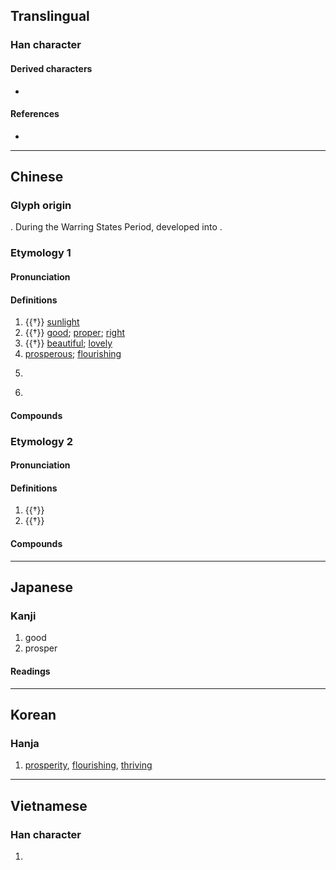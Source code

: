 {{character info}}
==Translingual==
{{stroke order|strokes=8}}

===Han character===
{{Han char|rn=72|rad=日|as=04|sn=8|four=60600|canj=AA|ids=⿱日曰}}

====Derived characters====
* {{l|mul|[[倡]], [[唱]], [[猖]], [[淐]], [[娼]], [[琩]], [[椙]], [[晿]], [[焻]], [[錩]], [[閶]]}}

====References====
* {{Han ref|kx=0491.100|dkj=13803|dj=0852.160|hdz=21490.030|uh=660C|ud=26124|bh=A9F7|bd=43511}}

----

==Chinese==
{{zh-forms}}

===Glyph origin===
{{Han etym}}
{{Han compound|日|口|ls=ic|c1=s|c2=s|t1=sun|t2=mouth}}. During the Warring States Period, {{zh-m|*口}} developed into {{zh-m|*曰}}.

===Etymology 1===

====Pronunciation====
{{zh-pron
|m=chāng
|m-s=cang1
|c=coeng1
|c-t=
|g=
|h=pfs=chhông
|j=
|mb=
|md=chiŏng
|mn=xm,qz,tw:chhiong/zz:chhiang/xm,qz,tw:chhiuⁿ/zz:chhioⁿ
|mn_note=chhiong/chhiang - literary; chhiuⁿ/chhioⁿ - vernacular
|mn-t=ciang1
|w=1tshaan
|x=
|mc=y
|oc=y
|ma=
|cat=n,a,pn
}}

====Definitions====
{{zh-hanzi}}

# {{†}} [[sunlight]]
# {{†}} [[good]]; [[proper]]; [[right]]
# {{†}} [[beautiful]]; [[lovely]]
# [[prosperous]]; [[flourishing]]
# {{zh-div|州}} {{lb|zh|historical}} {{w|Chāng Prefecture|Chang Prefecture}}
# {{surname|zh}}

====Compounds====
{{zh-der|南昌|寖明寖昌|太昌|國運昌隆|不昌|光昌|五世其昌|昌平|昌化石|昌盛|東昌紙|昌言|武昌剩竹|文昌魚|昌容|樂昌破鏡|昌盍|泰昌|昌大|昌辭|昌意|武昌起義|昌黎|昌明|昌隆|昌光|文昌星|蕃昌|繁榮昌盛|隆昌|阿昌族|平昌|永昌|金昌|武昌|晉昌|宜昌|孝昌|昌達|大昌|昌江|屯昌|東昌|許昌|文昌|順我者昌，逆我者亡|繁昌|西昌}}

===Etymology 2===

====Pronunciation====
{{zh-pron
|m=chàng
|cat=v
}}

====Definitions====
{{zh-hanzi}}

# {{†}} {{zh-alt-form|倡|to [[initiate]]; to [[propose]]}}
# {{†}} {{zh-alt-form|唱|to [[chant]]; to [[recite]]}}

====Compounds====
{{zh-der|昌導:chàngdǎo|昌誦:chàngsòng|昌言:chàngyán}}

----

==Japanese==

===Kanji===
{{ja-kanji|grade=|rs=日04}}

# good
# prosper

====Readings====
{{ja-readings
|goon=しょう
|kanon=しょう
|kun=さかん
|nanori=まさ, あき, よし, まさし, あきら, さかえ, あつ, すけ}}

----

==Korean==

===Hanja===
{{ko-hanja/new|창성할|창}}

# [[prosperity]], [[flourishing]], [[thriving]]

----

==Vietnamese==

===Han character===
{{vi-readings|reading=xương|rs=日04}}

# {{rfdef|vi|sort=日04}}